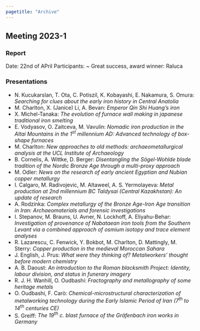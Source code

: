 ```yaml
---
pagetitle: "Archive"
---
```


## Meeting 2023-1

### Report

Date: 22nd of APril
Participants: ~ 
Great success, 
award winner: Raluca

### Presentations

* N. Kucukarslan, T. Ota, C. Potiszil, K. Kobayashi, E. Nakamura, S. Omura: *Searching for clues about the early iron history in Central Anatolia*
* M. Charlton, X. (Janice) Li, A. Bevan: *Emperor Qin Shi Huang’s iron*
* X. Michel-Tanaka: *The evolution of furnace wall making in japanese traditional iron smelting*
* E. Vodyasov, O. Zaitceva, M. Vavulin: *Nomadic iron production in the Altai Mountains in the 1^st^ millennium AD: Advanced technology of box-shape furnaces*
* M. Charlton: *New approaches to old methods: archaeometallurgical analysis at the UCL Institute of Archaeology*
* B. Cornelis, A. Wittke, D. Berger: *Disentangling the Sögel-Wohlde blade tradition of the Nordic Bronze Age through a multi-proxy approach*
* M. Odler: *News on the research of early ancient Egyptian and Nubian copper metallurgy*
* I. Calgaro, M. Radivojevic, M. Altaweel, A. S. Yermolayeva: *Metal production at 2nd millennium BC Taldysai (Central Kazakhstan): An update of research*
* A. Rodzinka: *Complex metallurgy of the Bronze Age-Iron Age transition in Iran: Archaeomaterials and forensic investigations*
* I. Stepanov, M. Brauns, U. Avner, N. Lockhoff, A. Eliyahu-Behar: *Investigation of provenance of Nabataean iron tools from the Southern Levant via a combined approach of osmium isotopy and trace element analyses*
* R. Lazarescu, C. Fenwick, Y. Bokbot, M. Charlton, D. Mattingly, M. Sterry: *Copper production in the medieval Moroccan Sahara*
* J. English, J. Prus: *What were they thinking of? Metalworkers’ thought before modern chemistry*
* A. B. Daoust: *An introduction to the Roman blacksmith Project: Identity, labour division, and status in funerary imagery*
* R. J. H. Wanhill, O. Oudbashi: *Fractography and metallography of some heritage metals*
* O. Oudbashi, F. Carò: *Chemical-microstructural characterization of metalworking technology during the Early Islamic Period of Iran (7^th^ to 14^th^ centuries CE)*
* S. Greiff: *The 19^th^ c. blast furnace of the Gräfenbach iron works in Germany*
